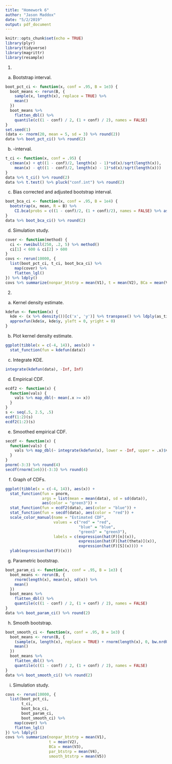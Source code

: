 ```yaml
---
title: "Homework 6"
author: "Jason Maddox"
date: "5/2/2019"
output: pdf_document
---
```


```r
knitr::opts_chunk$set(echo = TRUE)
library(plyr)
library(tidyverse)
library(magrittr)
library(resample)
```

1. \textbf{Nonparametric Bootstrap CIs.}
(a) Bootstrap interval.
```r
boot_pct_ci <- function(x, conf = .95, B = 1e3) { 
  boot_means <- rerun(B, {
    sample(x, length(x), replace = TRUE) %>% 
    mean()
  })
  boot_means %>% 
    flatten_dbl() %>% 
    quantile(c((1 - conf) / 2, (1 + conf) / 2), names = FALSE)
}
set.seed(1)
(data <- rnorm(20, mean = 5, sd = 3) %>% round(2))
data %>% boot_pct_ci() %>% round(2)
```

(b) \textit{t}-interval.
```r
t_ci <- function(x, conf = .95) {
  c(mean(x) + qt((1 - conf)/2, length(x) - 1)*sd(x)/sqrt(length(x)),
    mean(x) - qt((1 - conf)/2, length(x) - 1)*sd(x)/sqrt(length(x)))
}
data %>% t_ci() %>% round(2)
data %>% t.test() %>% pluck("conf.int") %>% round(2)
```

(c) Bias corrected and adjusted bootstrap interval.
```r
boot_bca_ci <- function(x, conf = .95, B = 1e4) {
  bootstrap(x, mean, R = B) %>% 
    CI.bca(probs = c((1 - conf)/2, (1 + conf)/2), names = FALSE) %>% as.vector()
}
data %>% boot_bca_ci() %>% round(2)
```

(d) Simulation study.
```r
cover <- function(method) {
  ci <- rweibull(250, .2, 5) %>% method()
  ci[1] < 600 & ci[2] > 600
}
covs <- rerun(10000, {
  list(boot_pct_ci, t_ci, boot_bca_ci) %>% 
    map(cover) %>% 
    flatten_lgl()
}) %>% ldply()
covs %>% summarize(nonpar_btstrp = mean(V1), t = mean(V2), BCa = mean(V3))
```

2. \textbf{Parametric and Smooth Bootstrap.}
(a) Kernel density estimate.
```r
kdefun <- function(x) {
  kde <- (x %>% density())[c('x', 'y')] %>% transpose() %>% ldply(as_tibble)
  approxfun(kde$x, kde$y, yleft = 0, yright = 0)
}
```

(b) Plot kernel density estimate.
```r
ggplot(tibble(x = c(-4, 14)), aes(x)) +
  stat_function(fun = kdefun(data))
```

(c) Integrate KDE.
```r
integrate(kdefun(data), -Inf, Inf)
```

(d) Empirical CDF.
```r
ecdf2 <- function(x) {
  function(vals) {
    vals %>% map_dbl(~ mean(.x >= x))
  }
}
s <- seq(.5, 2.5, .5)
ecdf(1:2)(s)
ecdf2(1:2)(s)
```

(e) Smoothed empirical CDF.
```r
secdf <- function(x) {
  function(vals) {
    vals %>% map_dbl(~ integrate(kdefun(x), lower = -Inf, upper = .x)$value)
  }
}
pnorm(-3:3) %>% round(4)
secdf(rnorm(1e6))(-3:3) %>% round(4)
```

(f) Graph of CDFs.
```r
ggplot(tibble(x = c(-4, 14)), aes(x)) +
  stat_function(fun = pnorm, 
                args = list(mean = mean(data), sd = sd(data)), 
                aes(color = "green3")) +
  stat_function(fun = ecdf2(data), aes(color = "blue")) +
  stat_function(fun = secdf(data), aes(color = "red")) +
  scale_color_manual(name = "Estimated CDF", 
                     values = c("red" = "red", 
                                "blue" = "blue", 
                                "green3" = "green3"),
                     labels = c(expression(hat(F)[n](x)), 
                                expression(hat(F)[hat(theta)](x)), 
                                expression(hat(F)[S](x)))) +
  ylab(expression(hat(F)(x)))
```

(g) Parametric bootstrap.
```r
boot_param_ci <- function(x, conf = .95, B = 1e3) {
  boot_means <- rerun(B, {
    rnorm(length(x), mean(x), sd(x)) %>%
    mean()
  })
  boot_means %>% 
    flatten_dbl() %>% 
    quantile(c((1 - conf) / 2, (1 + conf) / 2), names = FALSE)
}
data %>% boot_param_ci() %>% round(2)
```

(h) Smooth bootstrap.
```r
boot_smooth_ci <- function(x, conf = .95, B = 1e3) { 
  boot_means <- rerun(B, {
    (sample(x, length(x), replace = TRUE) + rnorm(length(x), 0, bw.nrd0(x))) %>% 
    mean()
  })
  boot_means %>% 
    flatten_dbl() %>% 
    quantile(c((1 - conf) / 2, (1 + conf) / 2), names = FALSE)
}
data %>% boot_smooth_ci() %>% round(2)
```

(i) Simulation study.
```r
covs <- rerun(10000, {
  list(boot_pct_ci,
       t_ci,
       boot_bca_ci,
       boot_param_ci,
       boot_smooth_ci) %>% 
    map(cover) %>% 
    flatten_lgl()
}) %>% ldply()
covs %>% summarize(nonpar_btstrp = mean(V1), 
                   t = mean(V2), 
                   BCa = mean(V3),
                   par_btstrp = mean(V4),
                   smooth_btstrp = mean(V5))
```